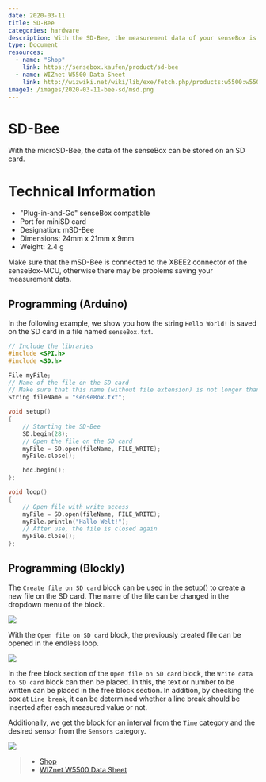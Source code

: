 ```yaml
---
date: 2020-03-11
title: SD-Bee
categories: hardware
description: With the SD-Bee, the measurement data of your senseBox is stored on an SD card.
type: Document
resources:
  - name: "Shop"
    link: https://sensebox.kaufen/product/sd-bee
  - name: WIZnet W5500 Data Sheet
    link: http://wizwiki.net/wiki/lib/exe/fetch.php/products:w5500:w5500_ds_v109e.pdf
image1: /images/2020-03-11-bee-sd/msd.png
---
```




# SD-Bee

With the microSD-Bee, the data of the senseBox can be stored on an SD card.

<ImageWithText src={sdBee} alt="SD Modul" title="SD Bee"/> 


# Technical Information
* "Plug-in-and-Go" senseBox compatible
* Port for miniSD card
* Designation: mSD-Bee
* Dimensions: 24mm x 21mm x 9mm
* Weight: 2.4 g

Make sure that the mSD-Bee is connected to the XBEE2 connector of the senseBox-MCU, otherwise there may be problems saving your measurement data.

## Programming (Arduino)
In the following example, we show you how the string `Hello World!` is saved on the SD card in a file named `senseBox.txt`. 

```cpp
// Include the libraries
#include <SPI.h>
#include <SD.h>

File myFile;
// Name of the file on the SD card
// Make sure that this name (without file extension) is not longer than 8 characters!
String fileName = "senseBox.txt";

void setup()
{ 
    // Starting the SD-Bee
    SD.begin(28);
    // Open the file on the SD card
    myFile = SD.open(fileName, FILE_WRITE);
    myFile.close();

    hdc.begin();
};

void loop()
{
    // Open file with write access
    myFile = SD.open(fileName, FILE_WRITE);
    myFile.println("Hallo Welt!");
    // After use, the file is closed again
    myFile.close();
};
```

## Programming (Blockly)

The `Create file on SD card` block can be used in the setup() to create a new file on the SD card. 
The name of the file can be changed in the dropdown menu of the block.

![](/img/en/blockly-bilder/sd-karte/blockly-sd-1.svg)

With the `Open file on SD card` block, the previously created file can be opened in the endless loop.

![](/img/en/blockly-bilder/sd-karte/blockly-sd-2.svg)

In the free block section of the `Open file on SD card` block, the `Write data to SD card` block can then be placed. 
In this, the text or number to be written can be placed in the free block section. 
In addition, by checking the box at `Line break`, it can be determined whether a line break should be inserted after each measured value or not.

Additionally, we get the block for an interval from the `Time` category and the desired sensor from the `Sensors` category.

![](/img/en/blockly-bilder/sd-karte/blockly-sd-3.svg)




> - [Shop](https://sensebox.kaufen/product/sd-bee)
> - [WIZnet W5500 Data Sheet](http://wizwiki.net/wiki/lib/exe/fetch.php/products:w5500:w5500_ds_v109e.pdf)